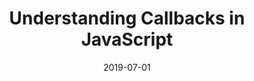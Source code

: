 ---
date: "2019-07-01"
title: "Understanding Callbacks in JavaScript"
categories:
  - JavaScript
---